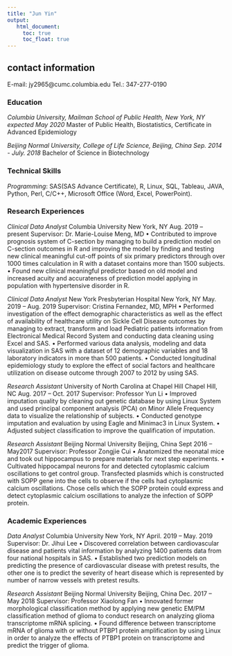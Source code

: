 ```yaml
---
title: "Jun Yin"
output: 
   html_document:
     toc: true
     toc_float: true
---
```



## contact information
E-mail: jy2965@cumc.columbia.edu 		Tel.: 347-277-0190

### Education

*Columbia University, Mailman School of Public Health, New York, NY                       expected May 2020*
Master of Public Health, Biostatistics, Certificate in Advanced  Epidemiology

*Beijing Normal University, College of Life Science, Beijing, China                             Sep. 2014 - July. 2018*
Bachelor of Science in Biotechnology 


### Technical Skills

*Programming*: SAS(SAS Advance Certificate), R, Linux, SQL, Tableau, JAVA, Python, Perl, C/C++, Microsoft Office (Word, Excel, PowerPoint).


### Research Experiences   

*Clinical Data Analyst*           Columbia University                           New York, NY           Aug. 2019 – present
Supervisor: Dr. Marie-Louise Meng, MD 
•	Contributed to improve prognosis system of C-section by managing to build a prediction model on C-section outcomes in R and improving the model by finding and testing new clinical meaningful cut-off points of six primary predictors through over 1000 times calculation in R with a dataset contains more than 1500 subjects.
•	Found new clinical meaningful predictor based on old model and increased acuity and accurateness of prediction model applying in population with hypertensive disorder in R. 


*Clinical Data Analyst*      New York Presbyterian Hospital	        New York, NY           May. 2019 – Aug. 2019
Supervisor: Cristina Fernandez, MD, MPH
•	Performed investigation of the effect demographic characteristics as well as the effect of availability of healthcare utility on Sickle Cell Disease outcomes by managing to extract, transform and load Pediatric patients information from Electronical Medical Record System and conducting data cleaning using Excel and SAS.
•	Performed various data analysis, modeling and data visualization in SAS with a dataset of 12 demographic variables and 18 laboratory indicators in more than 500 patients.
•	Conducted longitudinal epidemiology study to explore the effect of social factors and healthcare utilization on disease outcome through 2007 to 2012 by using SAS. 


*Research Assistant*    University of North Carolina at Chapel Hill   Chapel Hill, NC    Aug. 2017 – Oct. 2017
Supervisor: Professor Yun Li
•	Improved imputation quality by cleaning out genetic database by using Linux System and used principal component analysis (PCA) on Minor Allele Frequency data to visualize the relationship of subjects.
•	Conducted genotype imputation and evaluation by using Eagle and  Minimac3 in Linux System.
•	Adjusted subject classification to improve the qualification of imputation.


*Research Assistant*     Beijing Normal University       Beijing, China                             Sept 2016 – May2017
Supervisor: Professor Zongjie Cui
•	Anatomized the neonatal mice and took out hippocampus to prepare materials for next step experiments.
•	Cultivated hippocampal neurons for and detected cytoplasmic calcium oscillations to get control group. Transfected plasmids which is constructed with SOPP gene into the cells to observe if the cells had cytoplasmic calcium oscillations. Chose cells which the SOPP protein could express and detect cytoplasmic calcium oscillations to analyze the infection of SOPP protein.


### Academic Experiences   

*Data Analyst*     Columbia University                         New York, NY                            April. 2019 – May. 2019
Supervisor: Dr. Jihui Lee
•	Discovered correlation between cardiovascular disease and patients vital information by analyzing 1400 patients data from four national hospitals in SAS. 
•	Established two prediction models on predicting the presence of cardiovascular disease with pretest results, the other one is to predict the severity of  heart disease which is represented by number of narrow vessels with pretest results.


*Research Assistant*      Beijing Normal University         Beijing, China                          Dec. 2017 – May 2018
Supervisor: Professor Xiaolong Fan
•	Innovated former morphological classification method by applying new genetic EM/PM classification method of glioma to conduct research on analyzing glioma transcriptome mRNA splicing.
•	Found difference between transcriptome mRNA of glioma with or without PTBP1 protein amplification by using Linux in order to analyze the effects of PTBP1 protein on transcriptome and predict the trigger of glioma. 





